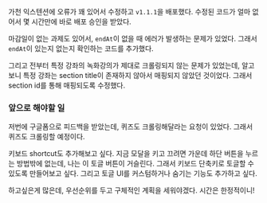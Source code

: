가천 익스텐션에 오류가 꽤 있어서 수정하고 `v1.1.1`을 배포했다. 수정된 코드가 얼마 없어서 몇 시간만에 바로 배포 승인을 받았다.

마감일이 없는 과제도 있어서, `endAt`이 없을 때 에러가 발생하는 문제가 있었다.
그래서 `endAt`이 있는지 없는지 확인하는 코드를 추가했다.

그리고 전부터 특정 강좌의 녹화강의가 제대로 크롤링되지 않는 문제가 있었는데, 알고보니 특정 강좌는 section title이 존재하지 않아서 매핑되지 않았던 것이었다.
그래서 section id를 통해 매핑되도록 수정했다.

### 앞으로 해야할 일

저번에 구글폼으로 피드백을 받았는데, 퀴즈도 크롤링해달라는 요청이 있었다. 그래서 퀴즈도 크롤링할 예정이다.

키보드 shortcut도 추가해보고 싶다. 지금 모달을 키고 끄려면 가운데 하단 버튼을 누르는 방법밖에 없는데, 나는 이 토글 버튼이 거슬린다. 그래서 키보드 단축키로 토글할 수 있도록 만들어보고 싶다. 그리고 토글 UI를 커스텀하거나 숨기는 기능도 추가하고 싶다.

하고싶은게 많은데, 우선순위를 두고 구체적인 계획을 세워야겠다. 시간은 한정적이니!

